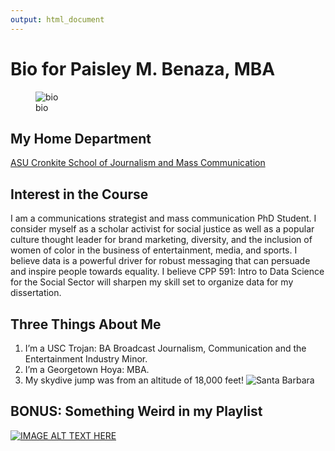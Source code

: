 ```yaml
---
output: html_document
---
```



# Bio for Paisley M. Benaza, MBA

![bio](pmb2.png)


## My Home Department

[ASU Cronkite School of Journalism and Mass Communication](https://cronkite.asu.edu/degree-programs/graduate/phd)

## Interest in the Course

I am a communications strategist and mass communication PhD Student. I consider myself as a scholar activist for social justice as well as a popular culture thought leader for brand marketing, diversity, and the inclusion of women of color in the business of entertainment, media, and sports. I believe data is a powerful driver for robust messaging that can persuade and inspire people towards equality. I believe CPP 591: Intro to Data Science for the Social Sector will sharpen my skill set to organize data for my dissertation.


## Three Things About Me

1. I'm a USC Trojan: BA Broadcast Journalism, Communication and the Entertainment Industry Minor.
2. I'm a Georgetown Hoya: MBA.
3. My skydive jump was from an altitude of 18,000 feet!
![Santa Barbara](skydive1.jpg)

## BONUS: Something Weird in my Playlist

[![IMAGE ALT TEXT HERE](meantweets.png)](https://www.youtube.com/watch?v=f4d_GDrpVuw)
